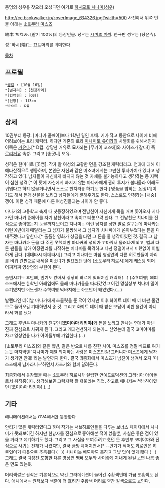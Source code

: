 동명의 성우를 찾으러 오셨다면 여기로 [[하시모토 치나미(성우)]]

http://cc.bookwalker.jp/coverImage_634326.jpg?width=500
사진에서 위쪽 인물 아래는 [[소토무라 미스즈]]

端本 ちなみ. [딸기 100%]의 등장인물. 성우는 [[시미즈 아이]]. 한국판 성우는 [장은숙].

성 '하시(端)'는 끄트머리를 의미한다

[[목차]]
== 프로필 ==
 *[[생일]] : [10월 16일]
 *[별자리] : [천칭자리]
 *[혈액형] : [O형]
 *[신장] : 153cm
 *바스트 : D컵

== 상세 ==
10권부터 등장. [마나카 쥰페이]보다 1학년 밑인 후배. 키가 작고 동안으로 나이에 비해 어려보이는 로리 캐릭터. 하지만 기존의 로리 [[미나미토 유이]]와의 차별화를 위해서인지 이쪽은 [[거유]]다.[* D컵. 상당한 거유로 묘사되는 [무카이 코즈에]와 사이즈가 같다!] 즉 [[로리거유]] 속성. 그리고 [송곳니] 보유.

성격은 한마디로 [꽃뱀]. 작가 왈 여성의 교활한 면을 강조한 캐릭터라고. 연애에 대해 이해타산적으로 행동하며, 본인은 자신과 같은 미소녀에게는 그만한 투자가치가 있다고 생각하고 있다. 남자들이 자신에게 빠지지 않는 것 자체를 불가능하다고 생각하는 등 자뻑이 심한 성격.[* 이 탓에 자신에게 빠지지 않는 마나카에게 괜히 투지가 불타올라 이래도 귀엽다고 하지 않을거냐면서 스스로 판치라를 하기도 한다.] 명품을 밝히는 [된장녀]이기도 해서 돈과 선물을 노리고 남자들에게 잘해주기도 한다. 스스로도 인정하는 [내숭]쟁이. 이런 성격 때문에 다른 여성진들과는 사이가 안 좋다.

마나카의 고등학교 축제 때 첫등장하였으며 전남친이 자신에게 목을 매며 쫓아오자 지나가던 마나카 쥰페이를 자기 남친이라고 속이고 떼놓으려 한다. 그 전남친은 치나미를 진심으로 좋아했는지 눈물까지 보이고 치나미는 이런 남자를 심한 말로 갈구는데 마나카는 이런 X년에게 매달리는 그 남자가 불쌍해서 그 남자가 치나미에게 쏟아부었다는 돈을 다 내주겠다고 말한다.[* 출품한 영화가 상금을 타면 그 돈을 줄 생각이였던 것. 결국 그 남자는 마나카가 돈을 다 주진 못했지만 마나카의 성의가 고마워서 물러나게 되고, 벌써 다른 팬들을 낚아 어장관리를 시작하는 치나미를 목격하고 나선 정떨어져서 미련없이 이별하게 된다. [메데타시 메데타시]] 그리고 치나미는 마침 영상연의 다른 히로인들이 자리를 비워 간판으로 내세울 미소녀가 필요했던 탓에 [소토무라 히로시]에게 캐스팅 되어 어찌저찌 영상연의 부원이 된다.

출연시기도 후반에, 인기도 없어서 굉장히 빠르게 잊혀져간 캐릭터(...)  [수학여행] 에피소드에서는 한학년 아래임에도 몰래 마나카들을 따라갔었고 이건 명실상부 치나미 밀어주기였지만 어느샌가 수학여행 막바지에는 아오안이 돼있었다.(...)

발렌타인 데이날 마나카에게 초콜릿을 준 적이 있지만 이후 화이트 데이 때 더 비싼 물건으로 돌아오길 기대하면서 준 것. 그리고 화이트 데이 때 받은 보답이 비싼 물건이 아니라서 화를 냈다.

그래도 후반부 마나카의 친구인 '''[코미야마 리키야]'''와 돈을 노리고 만나는 연애가 아닌 진짜 진심으로 사귀게 된다. 그리고 개과천선하게 되는가... 싶었는데 결국 코미야마를 차고 영상연을 나가 아이돌부에 가입한다.(...)

[소토무라 미스즈]와 같은 학년, 같은 반으로 나름 친한 사이. 미스즈를 정말 베프로 여기는듯 마지막엔 '치나미가 제일 의지하는 사람은 미스즈인걸! 그러니까 미스즈에게 남자가 생기면 안돼!'라는 발언까지 한다. 결국 최종화에서 미스즈가 남친이 생겨서 오자 '미스즈에게 남자라니~'하면서 사츠키와 함께 달려든다.

최종화에서 등장했을 때는 소토무라 히로시가 설립한 연예프로덕션의 그라비아 아이돌로서 취직중이다. 생각해보면 그럭저럭 잘 어울리는 직업. 참고로 매니저는 전남친이였던 [코미야마 리키야].(...)

== 기타 ==
애니메이션에서는 OVA에서만 등장한다.

안티가 많은 캐릭터였다고 하며 작가는 서브히로인들을 다루는 보너스 페이지에서 치나미가 못돼보이긴 하지만 한남자를 진심으로 좋아해본 적이 없을뿐, 사실은 좋은 점이 있을 거라고 얘기하기도 했다. 그리고 그 사실을 보여주려고 했던 듯 후반부 코미야마와 진심으로 사귀는 전개가 나왔지만, 결국 금방 헤어지면서[* --인기가 적어도 히로인은 히로인이기 때문으로 추측된다.(...)] 치나미는 빼도박도 못하고 그냥 답이 없게 됐다.(...) 그래도 결국 여성진 포함한 다른 영상연 멤버 모두와 사이좋게 지내게 된걸 보면 나름 좋은 면도 있는듯.

머리색깔은 원작은 기본적으로 약간 그라데이션이 들어간 주황색인데 가끔 분홍색도 된다. 애니에서는 원작보다 색깔이 더 흐려진 주황색 머리로 약간 갈색으로도 보인다.
